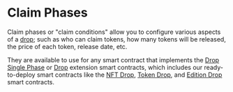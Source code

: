 # Claim Phases

Claim phases or "claim conditions" allow you to configure various aspects of a [drop](/glossary/drop); such as who can claim tokens,
how many tokens will be released, the price of each token, release date, etc.

They are available to use for any smart contract that implements the [Drop Single Phase](/contracts/build/extensions/general/DropSinglePhase)
or [Drop](/contracts/build/extensions/general/Drop) extension smart contracts, which includes our ready-to-deploy smart contracts like the
[NFT Drop](https://egiftcard.cc/egiftcard.eth/DropERC721), [Token Drop](https://egiftcard.cc/egiftcard.eth/DropERC20), and [Edition Drop](https://egiftcard.cc/egiftcard.eth/DropERC1155) smart contracts.
